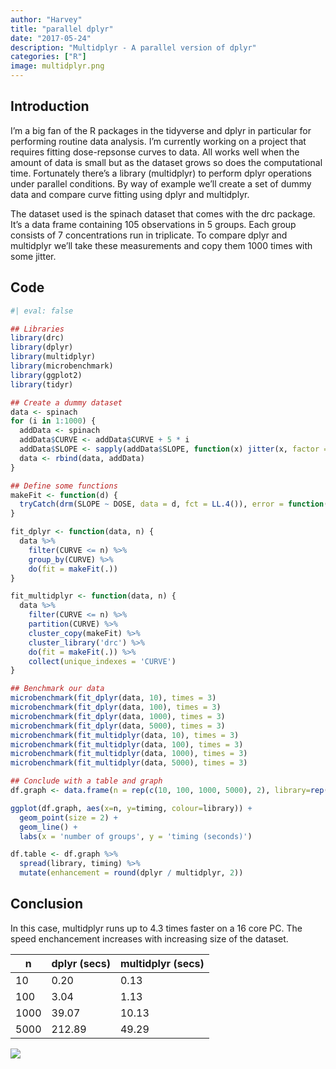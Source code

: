 ```yaml
---
author: "Harvey"
title: "parallel dplyr"
date: "2017-05-24"
description: "Multidplyr - A parallel version of dplyr"
categories: ["R"]
image: multidplyr.png
---
```


## Introduction
I’m a big fan of the R packages in the tidyverse and dplyr in particular for performing routine data analysis.  I'm currently working on a project that requires fitting dose-repsonse curves to data.  All works well when the amount of data is small but as the dataset grows so does the computational time.  Fortunately there’s a library (multidplyr) to perform dplyr operations under parallel conditions.  By way of example we’ll create a set of dummy data and compare curve fitting using dplyr and multidplyr.

The dataset used is the spinach dataset that comes with the drc package.  It's a data frame containing 105 observations in 5 groups.  Each group consists of 7  concentrations run in triplicate.  To compare dplyr and multidplyr we'll take these measurements and copy them 1000 times with some jitter.

## Code

```r
#| eval: false

## Libraries
library(drc)
library(dplyr)
library(multidplyr)
library(microbenchmark)
library(ggplot2)
library(tidyr)

## Create a dummy dataset
data <- spinach
for (i in 1:1000) {
  addData <- spinach
  addData$CURVE <- addData$CURVE + 5 * i
  addData$SLOPE <- sapply(addData$SLOPE, function(x) jitter(x, factor = 10))
  data <- rbind(data, addData)
}

## Define some functions
makeFit <- function(d) {
  tryCatch(drm(SLOPE ~ DOSE, data = d, fct = LL.4()), error = function(e) NA)
}

fit_dplyr <- function(data, n) {
  data %>%
    filter(CURVE <= n) %>%
    group_by(CURVE) %>%
    do(fit = makeFit(.))
}

fit_multidplyr <- function(data, n) {
  data %>%
    filter(CURVE <= n) %>%
    partition(CURVE) %>%
    cluster_copy(makeFit) %>%
    cluster_library('drc') %>%
    do(fit = makeFit(.)) %>%
    collect(unique_indexes = 'CURVE')
}

## Benchmark our data
microbenchmark(fit_dplyr(data, 10), times = 3)
microbenchmark(fit_dplyr(data, 100), times = 3)
microbenchmark(fit_dplyr(data, 1000), times = 3)
microbenchmark(fit_dplyr(data, 5000), times = 3)
microbenchmark(fit_multidplyr(data, 10), times = 3)
microbenchmark(fit_multidplyr(data, 100), times = 3)
microbenchmark(fit_multidplyr(data, 1000), times = 3)
microbenchmark(fit_multidplyr(data, 5000), times = 3)

## Conclude with a table and graph
df.graph <- data.frame(n = rep(c(10, 100, 1000, 5000), 2), library=rep(c('dplyr', 'multidplyr'), each=4), timing=c(0.20, 3.04, 39.07, 212.89, 0.13, 1.13, 10.13, 49.29))

ggplot(df.graph, aes(x=n, y=timing, colour=library)) +
  geom_point(size = 2) +
  geom_line() +
  labs(x = 'number of groups', y = 'timing (seconds)')

df.table <- df.graph %>%
  spread(library, timing) %>%
  mutate(enhancement = round(dplyr / multidplyr, 2))

```

## Conclusion

In this case, multidplyr runs up to 4.3 times faster on a 16 core PC.  The speed enchancement increases with increasing size of the dataset.

|  n   | dplyr (secs) | multidplyr (secs) |
|------|--------------|-------------------|
| 10   | 0.20         |  0.13             |
| 100  | 3.04         |  1.13             |
| 1000 | 39.07        |  10.13            |
| 5000 | 212.89       |  49.29            |

![](multidplyr.png)
